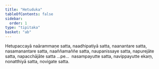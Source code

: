 ```yaml
---
title: "Hetuduka"
tableOfContents: false
sidebar:
  order: 1
type: "tipitaka"
basket: "ab"
---
```



<DynamicBreadcrumb />

<Division number="64">

<Paragraph number="3095">
Hetupaccayā naārammaṇe satta, naadhipatiyā satta, naanantare satta, nasamanantare satta, naaññamaññe satta, naupanissaye satta, napurejāte satta, napacchājāte satta …pe…  nasampayutte satta, navippayutte ekaṃ, nonatthiyā satta, novigate satta.
</Paragraph>
</Division>